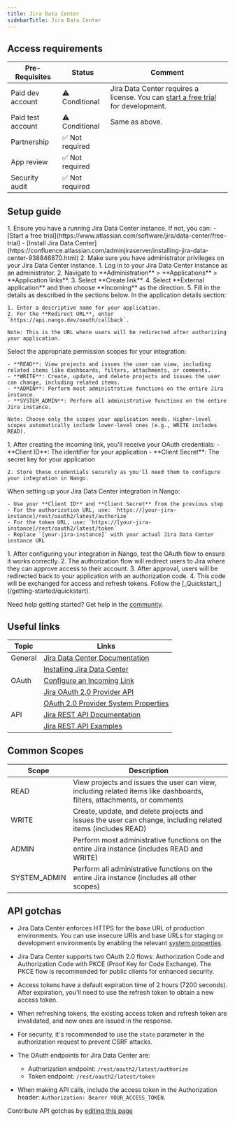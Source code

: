 ```yaml
---
title: Jira Data Center
sidebarTitle: Jira Data Center
---
```



<Overview />
<PreBuiltTooling />
<PreBuiltUseCases />

## Access requirements
| Pre-Requisites | Status | Comment|
| - | - | - |
| Paid dev account | ⚠️ Conditional | Jira Data Center requires a license. You can [start a free trial](https://www.atlassian.com/software/jira/data-center/free-trial) for development. |
| Paid test account | ⚠️ Conditional | Same as above. |
| Partnership | ✅ Not required | |
| App review | ✅ Not required | |
| Security audit | ✅ Not required | |


## Setup guide

<Steps>
  <Step title="Set up Jira Data Center">
    1. Ensure you have a running Jira Data Center instance. If not, you can:
       - [Start a free trial](https://www.atlassian.com/software/jira/data-center/free-trial)
       - [Install Jira Data Center](https://confluence.atlassian.com/adminjiraserver/installing-jira-data-center-938846870.html)
    2. Make sure you have administrator privileges on your Jira Data Center instance.
  </Step>
  <Step title="Create an incoming link">
    1. Log in to your Jira Data Center instance as an administrator.
    2. Navigate to **Administration** > **Applications** > **Application links**.
    3. Select **Create link**.
    4. Select **External application** and then choose **Incoming** as the direction.
    5. Fill in the details as described in the sections below.
  </Step>
  <Step title="Provide application details">
    In the application details section:
    
    1. Enter a descriptive name for your application.
    2. For the **Redirect URL**, enter `https://api.nango.dev/oauth/callback`.
    
    Note: This is the URL where users will be redirected after authorizing your application.
  </Step>
  <Step title="Configure application permissions">
    Select the appropriate permission scopes for your integration:
    
    - **READ**: View projects and issues the user can view, including related items like dashboards, filters, attachments, or comments.
    - **WRITE**: Create, update, and delete projects and issues the user can change, including related items.
    - **ADMIN**: Perform most administrative functions on the entire Jira instance.
    - **SYSTEM_ADMIN**: Perform all administrative functions on the entire Jira instance.
    
    Note: Choose only the scopes your application needs. Higher-level scopes automatically include lower-level ones (e.g., WRITE includes READ).
  </Step>
  <Step title="Obtain OAuth credentials">
    1. After creating the incoming link, you'll receive your OAuth credentials:
       - **Client ID**: The identifier for your application
       - **Client Secret**: The secret key for your application
    
    2. Store these credentials securely as you'll need them to configure your integration in Nango.
  </Step>
  <Step title="Configure your integration in Nango">
    When setting up your Jira Data Center integration in Nango:
    
    - Use your **Client ID** and **Client Secret** from the previous step
    - For the authorization URL, use: `https://[your-jira-instance]/rest/oauth2/latest/authorize`
    - For the token URL, use: `https://[your-jira-instance]/rest/oauth2/latest/token`
    - Replace `[your-jira-instance]` with your actual Jira Data Center instance URL
  </Step>
  <Step title="Test the OAuth flow">
    1. After configuring your integration in Nango, test the OAuth flow to ensure it works correctly.
    2. The authorization flow will redirect users to Jira where they can approve access to their account.
    3. After approval, users will be redirected back to your application with an authorization code.
    4. This code will be exchanged for access and refresh tokens.
  </Step>
  <Step title="Next">
    Follow the [_Quickstart_](/getting-started/quickstart).
  </Step>
</Steps>

<Tip>Need help getting started? Get help in the [community](https://nango.dev/slack).</Tip>


## Useful links

| Topic | Links | 
| - | - | 
| General | [Jira Data Center Documentation](https://confluence.atlassian.com/enterprise/jira-data-center-documentation-668468332.html) |
| | [Installing Jira Data Center](https://confluence.atlassian.com/adminjiraserver/installing-jira-data-center-938846870.html) |
| OAuth | [Configure an Incoming Link](https://confluence.atlassian.com/adminjiraserver/configure-an-incoming-link-1115659067.html) |
| | [Jira OAuth 2.0 Provider API](https://confluence.atlassian.com/adminjiraserver/jira-oauth-2-0-provider-api-1115659070.html) |
| | [OAuth 2.0 Provider System Properties](https://confluence.atlassian.com/adminjiraserver/oauth-2-0-provider-system-properties-1115659073.html) |
| API | [Jira REST API Documentation](https://docs.atlassian.com/software/jira/docs/api/REST/9.14.0/) |
| | [Jira REST API Examples](https://developer.atlassian.com/server/jira/platform/jira-rest-api-examples/) |

## Common Scopes

| Scope | Description |
| ----- | ----------- |
| READ | View projects and issues the user can view, including related items like dashboards, filters, attachments, or comments |
| WRITE | Create, update, and delete projects and issues the user can change, including related items (includes READ) |
| ADMIN | Perform most administrative functions on the entire Jira instance (includes READ and WRITE) |
| SYSTEM_ADMIN | Perform all administrative functions on the entire Jira instance (includes all other scopes) |

## API gotchas

- Jira Data Center enforces HTTPS for the base URL of production environments. You can use insecure URIs and base URLs for staging or development environments by enabling the relevant [system properties](https://confluence.atlassian.com/adminjiraserver/oauth-2-0-provider-system-properties-1115659073.html).

- Jira Data Center supports two OAuth 2.0 flows: Authorization Code and Authorization Code with PKCE (Proof Key for Code Exchange). The PKCE flow is recommended for public clients for enhanced security.

- Access tokens have a default expiration time of 2 hours (7200 seconds). After expiration, you'll need to use the refresh token to obtain a new access token.

- When refreshing tokens, the existing access token and refresh token are invalidated, and new ones are issued in the response.

- For security, it's recommended to use the `state` parameter in the authorization request to prevent CSRF attacks.

- The OAuth endpoints for Jira Data Center are:
  - Authorization endpoint: `/rest/oauth2/latest/authorize`
  - Token endpoint: `/rest/oauth2/latest/token`

- When making API calls, include the access token in the Authorization header: `Authorization: Bearer YOUR_ACCESS_TOKEN`.

<Note>Contribute API gotchas by [editing this page](https://github.com/nangohq/nango/tree/master/docs-v2/integrations/all/jira-data-center.mdx)</Note>
